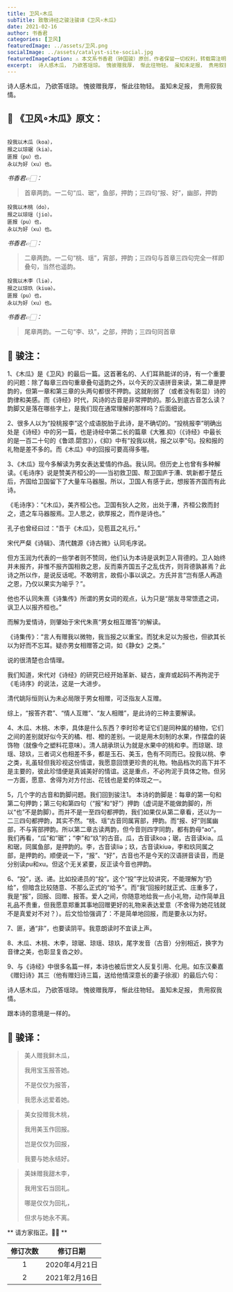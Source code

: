 ```yaml
---
title: 卫风∘木瓜
subTitle: 致敬诗经之骏注骏译《卫风∘木瓜》 
date: 2021-02-16 
author: 书香君
categories: [卫风]
featuredImage: ../assets/卫风.png
socialImage: ../assets/catalyst-site-social.jpg
featuredImageCaption: ⚠️️ 本文系书香君（钟国骏）原创，作者保留一切权利，转载需注明出处。
excerpt:  诗人感木瓜， 乃欲答瑶琼。 愧彼赠我厚， 惭此往物轻。 虽知未足报， 贵用叙我情。   
---
```


诗人感木瓜，
乃欲答瑶琼。
愧彼赠我厚，
惭此往物轻。
虽知未足报，
贵用叙我情。

## 🌼 《卫风∘木瓜》原文：
```

投我以木瓜（koa），
报之以琼琚（kia）。
匪报（pu）也，
永以为好（xu）也。

```
*书香君👉🏻：* 

> 首章两韵。一二句“瓜、琚”，鱼部，押韵；三四句“报、好”，幽部，押韵

```
投我以木桃（do），
报之以琼瑶（jio）。
匪报（pu）也，
永以为好（xu）也。

```
*书香君👉🏻：* 

> 二章两韵。一二句“桃、瑶”，宵部，押韵；三四句与首章三四句完全一样即叠句，当然也遥韵。

```
投我以木李（liə），
报之以琼玖（kiuə）。
匪报（pu）也，
永以为好（xu）也。

```
*书香君👉🏻：* 

> 尾章两韵。一二句“李、玖”，之部，押韵；三四句同首章

## 🍁️ 骏注：

1、《木瓜》是《卫风》的最后一篇。这首著名的、人们耳熟能详的诗，有一个重要的问题：除了每章三四句重章叠句遥韵之外，以今天的汉语拼音来读，第二章是押韵的，但第一章和第三章的头两句都很不押韵。这就削弱了（或者没有彰显）诗的韵律和美感。而《诗经》时代，风诗的古音是非常押韵的。那么到底古音怎么读？韵脚又是落在哪些字上，是我们现在通常理解的那样吗？后面细说。

2、很多人以为“投桃报李”这个成语脱胎于此诗，是不确切的。“投桃报李”明确出处是《诗经》中的另一篇，也是诗经中第二长的篇章《大雅.抑》（《诗经》中最长的是一百二十句的《鲁颂.閟宫》），《抑》中有“投我以桃，报之以李”句。投和报的礼物是差不多的。而《木瓜》中的回报可要高得多喔。

3、《木瓜》现今多解读为男女表达爱情的作品。我认同。但历史上也曾有多种解读。《毛诗序》说是赞美齐桓公的——当初救卫国、帮卫国庐于漕、筑新都于楚丘后，齐国给卫国留下了大量车马器服。所以，卫国人有感于此，想报答齐国而有此诗。

《毛诗序》：“《木瓜》，美齐桓公也。卫国有狄人之败，出处于漕，齐桓公救而封之，遗之车马器服焉。卫人思之，欲厚报之，而作是诗也。”

孔子也曾经曰过：“吾于《木瓜》，见苞苴之礼行。”

宋代严粲《诗辑》、清代魏源《诗古微》认同毛序说。

但方玉润为代表的一些学者则不赞同，他们认为本诗是讽刺卫人背德的。卫人始终并未报齐，非惟不报齐国相救之恩，反而乘齐国五子之乱伐齐，则背德孰甚焉？此诗之所以作，是说反话呢。不敢明言，故假小事以讽之。方氏并言“岂有感人再造之恩，乃仅以果实为喻乎？”。

他也不认同朱熹《诗集传》所谓的男女词的观点，认为只是“朋友寻常馈遗之词，讽卫人以报齐桓也。”

而解为爱情诗，则肇始于宋代朱熹“男女相互赠答”的解读。

《诗集传》：“言人有赠我以微物，我当报之以重宝。而犹未足以为报也，但欲其长以为好而不忘耳。疑亦男女相赠答之词，如《静女》之类。”

说的很清楚也合情理。

我们知道，宋代对《诗经》的研究已经开始革新、疑古，废弃或起码不再拘泥于《毛诗序》的说法，这是一大进步。

清代姚际恒则认为未必局限于男女相赠，可泛指友人互赠。

综上，“报答齐君”、“情人互赠”、“友人相赠”，是此诗的三种主要解读。

4、木瓜、木桃、木李，具体是什么东西？李时珍考证它们是同种属的植物，它们之间的差别就好似今天的橘、柑、橙的差别。一说是用木刻制的水果，作摆盘的装饰物（就像今之塑料花意味）。清人胡承珙认为就是水果中的桃和李。而琼琚、琼瑶、琼玖，三者词义也相差不多，都是玉石、美玉，色有不同而已。投我以桃、李之类，礼虽轻但我珍视这份情谊，我愿意回馈更珍贵的礼物。物品档次的高下并不是主要的，彼此珍惜便是真诚美好的情谊。这是重点，不必拘泥于具体之物。但另一方面，愿意、舍得为对方付出、花钱也是爱的体现之一。

5，几个字的古音和韵脚问题。我们回到骏注1。
本诗的韵脚是：每章的第一句和第二句押韵；第三句和第四句（“报”和“好”）押韵（虚词是不能做韵脚的，所以“也”不是韵脚）。而并不是一至四句都押韵，我们如果仅从第二章看，还以为一二三四句都押韵，其实不然。“桃、瑶”古音同属宵部，押韵。而“报、好”则属幽部，不与宵部押韵。所以第二章古读两韵，但今音则四字同韵，都有韵母“ao”。
我们再看，“瓜”和“琚”；“李”和“玖”的古音。瓜，古音读koa；琚，古音读kia。瓜和琚，同属鱼部，是押韵的。李，古音读liə；玖，古音读kiuə，李和玖同属之部，是押韵的。顺便说一下，“报”、“好”，古音也不是今天的汉语拼音读音，而是分别读pu和xu。但这个无关紧要，反正读今音也押韵。

6、“投”，送、递。比如投递员的“投”。这个“投”字比较讲究，不能理解为“扔给”，但暗含比较随意、不那么正式的“给予”。而“我”回报时就正式、庄重多了，我是“报”，回报、回赠、报答。爱人之间，你随意地给我一点小礼物，动作简单且礼品不贵重，但我愿意郑重其事地回赠更好的礼物来表达爱意（不舍得为她花钱就不是真爱对不对？）。后文恰恰强调了：不是简单地回报，而是要永以为好。

7、匪，通“非”，也要读阴平。我意朗读时不宜读上声。

8、木瓜、木桃、木李，琼琚、琼瑶、琼玖，尾字发音（古音）分别相近，换字为音律之美，也彰显复沓之妙。

9、与《诗经》中很多名篇一样，本诗也被后世文人反复引用、化用。如东汉秦嘉《赠妇诗》其三（他有赠妇诗三篇，送给他情深意长的妻子徐淑）的最后六句：

诗人感木瓜，
乃欲答瑶琼。
愧彼赠我厚，
惭此往物轻。
虽知未足报，
贵用叙我情。

跟本诗的意境是一样的。

## 🍁️ 骏译：

> 美人赠我鲜木瓜，
> 
> 我用宝玉报答她。
> 
> 不是仅仅为报答，
> 
> 我愿永远爱着她。

> 美女投赠我木桃，
> 
> 我用美玉作回报。
> 
> 岂是仅仅为回报，
> 
> 我要与她永结好。

> 美妹赠我甜木李，
> 
> 我用宝石当回礼。
> 
> 哪是仅仅为回礼，
> 
> 但求与她永不离。

** 请方家指正。🙏🏻 **

| 修订次数      | 修订日期 | 
|   :----: |    :----:   | 
| 1    | 2020年4月21日       | 
| 2    | 2021年2月16日       | 
